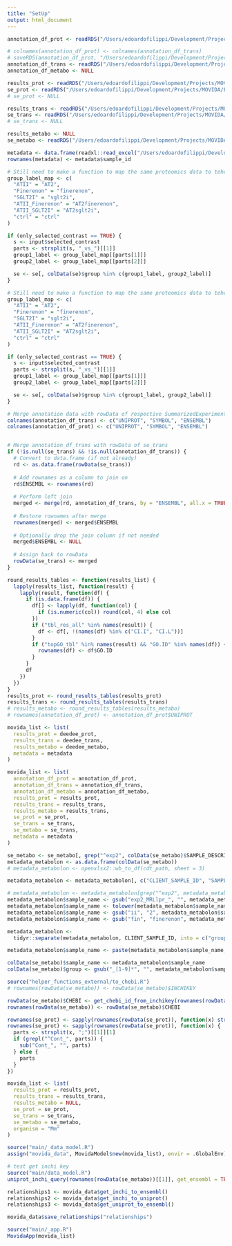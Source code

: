```yaml
---
title: "SetUp"
output: html_document
---
```



```r
annotation_df_prot <- readRDS("/Users/edoardofilippi/Development/Projects/MOVIDA/Example_data/Proteomics/anno_df.RDS")

# colnames(annotation_df_prot) <- colnames(annotation_df_trans)
# saveRDS(annotation_df_prot, "/Users/edoardofilippi/Development/Projects/MOVIDA/Example_data/Proteomics/anno_df.RDS")
annotation_df_trans <- readRDS("/Users/edoardofilippi/Development/Projects/MOVIDA/Example_data/Transcriptomics/anno_df.rds")
annotation_df_metabo <- NULL

results_prot <- readRDS("/Users/edoardofilippi/Development/Projects/MOVIDA/Example_data/Proteomics/results_object.rds")
se_prot <- readRDS("/Users/edoardofilippi/Development/Projects/MOVIDA/Example_data/Proteomics/se.rds")
# se_prot <- NULL

results_trans <- readRDS("/Users/edoardofilippi/Development/Projects/MOVIDA/Example_data/Transcriptomics/results_object.rds")
se_trans <- readRDS("/Users/edoardofilippi/Development/Projects/MOVIDA/Example_data/Transcriptomics/se.rds")
# se_trans <- NULL

results_metabo <- NULL
se_metabo <- readRDS("/Users/edoardofilippi/Development/Projects/MOVIDA/Example_data/Metabolomics/se.rds")

metadata <- data.frame(readxl::read_excel("/Users/edoardofilippi/Development/Projects/BasicApp/Transcriptomics_limma/samplesDesign_paul_AT2full.xlsx"))
rownames(metadata) <- metadata$sample_id
```

```r
# Still need to make a function to map the same proteomics data to tehe same transcriptmics data
group_label_map <- c(
  "ATII" = "AT2",
  "Finerenon" = "finerenon",
  "SGLT2I" = "sglt2i",
  "ATII_Finerenon" = "AT2finerenon",
  "ATII_SGLT2I" = "AT2sglt2i",
  "ctrl" = "ctrl"
)

if (only_selected_contrast == TRUE) {
  s <- input$selected_contrast
  parts <- strsplit(s, "_vs_")[[1]]
  group1_label <- group_label_map[[parts[1]]]
  group2_label <- group_label_map[[parts[2]]]

  se <- se[, colData(se)$group %in% c(group1_label, group2_label)]
}
```

```r
# Still need to make a function to map the same proteomics data to tehe same transcriptmics data
group_label_map <- c(
  "ATII" = "AT2",
  "Finerenon" = "finerenon",
  "SGLT2I" = "sglt2i",
  "ATII_Finerenon" = "AT2finerenon",
  "ATII_SGLT2I" = "AT2sglt2i",
  "ctrl" = "ctrl"
)

if (only_selected_contrast == TRUE) {
  s <- input$selected_contrast
  parts <- strsplit(s, "_vs_")[[1]]
  group1_label <- group_label_map[[parts[1]]]
  group2_label <- group_label_map[[parts[2]]]

  se <- se[, colData(se)$group %in% c(group1_label, group2_label)]
}
```

```r
# Merge annotation data with rowData of respective SummarizedExperiment objects
colnames(annotation_df_trans) <- c("UNIPROT", "SYMBOL", "ENSEMBL")
colnames(annotation_df_prot) <- c("UNIPROT", "SYMBOL", "ENSEMBL")


# Merge annotation_df_trans with rowData of se_trans
if (!is.null(se_trans) && !is.null(annotation_df_trans)) {
  # Convert to data.frame (if not already)
  rd <- as.data.frame(rowData(se_trans))
  
  # Add rownames as a column to join on
  rd$ENSEMBL <- rownames(rd)
  
  # Perform left join
  merged <- merge(rd, annotation_df_trans, by = "ENSEMBL", all.x = TRUE)
  
  # Restore rownames after merge
  rownames(merged) <- merged$ENSEMBL
  
  # Optionally drop the join column if not needed
  merged$ENSEMBL <- NULL
  
  # Assign back to rowData
  rowData(se_trans) <- merged
}

round_results_tables <- function(results_list) {
  lapply(results_list, function(result) {
    lapply(result, function(df) {
      if (is.data.frame(df)) {
        df[] <- lapply(df, function(col) {
          if (is.numeric(col)) round(col, 4) else col
        })
        if ("tbl_res_all" %in% names(result)) {
          df <- df[, !(names(df) %in% c("CI.I", "CI.L"))]
        }
        if ("topGO_tbl" %in% names(result) && "GO.ID" %in% names(df)) {
          rownames(df) <- df$GO.ID
        }
      }
      df
    })
  })
}
results_prot <- round_results_tables(results_prot)
results_trans <- round_results_tables(results_trans)
# results_metabo <- round_results_tables(results_metabo)
# rownames(annotation_df_prot) <- annotation_df_prot$UNIPROT
```

```r
movida_list <- list(
  results_prot = deedee_prot,
  results_trans = deedee_trans,
  results_metabo = deedee_metabo,
  metadata = metadata
)
```

```r
movida_list <- list(
  annotation_df_prot = annotation_df_prot,
  annotation_df_trans = annotation_df_trans,
  annotation_df_metabo = annotation_df_metabo,
  results_prot = results_prot,
  results_trans = results_trans,
  results_metabo = results_trans,
  se_prot = se_prot,
  se_trans = se_trans,
  se_metabo = se_trans,
  metadata = metadata
)
```

```r
se_metabo <- se_metabo[, grep("^exp2", colData(se_metabo)$SAMPLE_DESCRIPTION)]
metadata_metabolon <- as.data.frame(colData(se_metabo))
# metadata_metabolon <- openxlsx2::wb_to_df(cdt_path, sheet = 3)

metadata_metabolon <- metadata_metabolon[, c("CLIENT_SAMPLE_ID", "SAMPLE_DESCRIPTION")]

# metadata_metabolon <- metadata_metabolon[grep("^exp2", metadata_metabolon$SAMPLE_DESCRIPTION), ]
metadata_metabolon$sample_name <- gsub("exp2_MRLlpr_", "", metadata_metabolon$SAMPLE_DESCRIPTION)
metadata_metabolon$sample_name <- tolower(metadata_metabolon$sample_name)
metadata_metabolon$sample_name <- gsub("ii", "2", metadata_metabolon$sample_name)
metadata_metabolon$sample_name <- gsub("fin", "finerenon", metadata_metabolon$sample_name)

metadata_metabolon <-
  tidyr::separate(metadata_metabolon, CLIENT_SAMPLE_ID, into = c("group_identifier", "sample_identifier"), sep = "_", remove = FALSE)

metadata_metabolon$sample_name <- paste(metadata_metabolon$sample_name, metadata_metabolon$sample_identifier, sep = "_")

colData(se_metabo)$sample_name <- metadata_metabolon$sample_name
colData(se_metabo)$group <- gsub("_[1-9]*", "", metadata_metabolon$sample_name)
```

```r
source("helper_functions_external/to_chebi.R")
# rownames(rowData(se_metabo)) <- rowData(se_metabo)$INCHIKEY

rowData(se_metabo)$CHEBI <- get_chebi_id_from_inchikey(rownames(rowData(se_metabo)))
rownames(rowData(se_metabo)) <- rowData(se_metabo)$CHEBI
```

```r
rownames(se_prot) <- sapply(rownames(rowData(se_prot)), function(x) strsplit(x, ";")[[1]][1])
rownames(se_prot) <- sapply(rownames(rowData(se_prot)), function(x) {
  parts <- strsplit(x, ";")[[1]][1]
  if (grepl("^Cont_", parts)) {
    sub("Cont_", "", parts)
  } else {
    parts
  }
})
```


```r
movida_list <- list(
  results_prot = results_prot,
  results_trans = results_trans,
  results_metabo = NULL,
  se_prot = se_prot,
  se_trans = se_trans,
  se_metabo = se_metabo,
  organism = "Mm"
)
```

```r
source("main/_data_model.R")
assign("movida_data", MovidaModel$new(movida_list), envir = .GlobalEnv)
```
  
```r
# test get inchi key
source("main/data_model.R")
uniprot_inchi_query(rownames(rowData(se_metabo))[[1]], get_ensembl = TRUE, get_uniprot = TRUE)

```

```r
relationships1 <- movida_data$get_inchi_to_ensembl()
relationships2 <- movida_data$get_inchi_to_uniprot()
relationships3 <- movida_data$get_uniprot_to_ensembl()

movida_data$save_relationships("relationships")
```


```r
source("main/_app.R")
MovidaApp(movida_list)
```